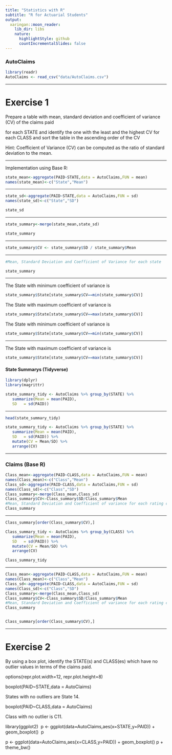 ```yaml
---
title: "Statistics with R"
subtitle: "R for Actuarial Students"
output:
  xaringan::moon_reader:
    lib_dir: libs
    nature:
      highlightStyle: github
      countIncrementalSlides: false
---
```





### AutoClaims

```r
library(readr)
AutoClaims <- read_csv("data/AutoClaims.csv")
```

---

Exercise 1
==============================================
Prepare a table with mean, standard deviation and coefficient of variance (CV) of the claims paid

for each STATE and identify the one with the least and the highest CV
for each CLASS and sort the table in the ascending order of the CV

Hint: Coefficient of Variance (CV) can be computed as the ratio of standard deviation to the mean.

---

Implementation using Base R:

```r
state_mean<-aggregate(PAID~STATE,data = AutoClaims,FUN = mean)
names(state_mean)<-c("State","Mean")
```

---

```r
state_sd<-aggregate(PAID~STATE,data = AutoClaims,FUN = sd)
names(state_sd)<-c("State","SD")

state_sd
```


---

```r

state_summary<-merge(state_mean,state_sd)

state_summary

```

---

```r


state_summary$CV <- state_summary$SD / state_summary$Mean
```

---

```r
#Mean, Standard Deviation and Coefficient of Variance for each state

state_summary
```

---


The State with minimum coefficient of variance is

```r
state_summary$State[state_summary$CV==min(state_summary$CV)]
``` 

The State with maximum coefficient of variance is

```r
state_summary$State[state_summary$CV==max(state_summary$CV)]
``` 

The State with minimum coefficient of variance is

```r
state_summary$State[state_summary$CV==min(state_summary$CV)]
``` 


---

The State with maximum coefficient of variance is

```r
state_summary$State[state_summary$CV==max(state_summary$CV)]
``` 

#### State Summarys (Tidyverse)

```r
library(dplyr)
library(magrittr)

state_summary_tidy <- AutoClaims %>% group_by(STATE) %>%
   summarize(Mean = mean(PAID),
   SD   = sd(PAID))

``` 

---

```r
head(state_summary_tidy)
``` 


```r
state_summary_tidy <- AutoClaims %>% group_by(STATE) %>%
   summarize(Mean = mean(PAID),
   SD   = sd(PAID)) %>%
   mutate(CV = Mean/SD) %>%
   arrange(CV)

```   

---

### Claims (Base R)

```r
Class_mean<-aggregate(PAID~CLASS,data = AutoClaims,FUN = mean)
names(Class_mean)<-c("Class","Mean")
Class_sd<-aggregate(PAID~CLASS,data = AutoClaims,FUN = sd)
names(Class_sd)<-c("Class","SD")
Class_summary<-merge(Class_mean,Class_sd)
Class_summary$CV<-Class_summary$SD/Class_summary$Mean
#Mean, Standard Deviation and Coefficient of variance for each rating class
Class_summary
``` 

---


```r
Class_summary[order(Class_summary$CV),]
``` 

```r
Class_summary_tidy <- AutoClaims %>% group_by(CLASS) %>%
   summarize(Mean = mean(PAID),
   SD   = sd(PAID)) %>%
   mutate(CV = Mean/SD) %>%
   arrange(CV)

```   

```r
Class_summary_tidy
``` 

---

```r
Class_mean<-aggregate(PAID~CLASS,data = AutoClaims,FUN = mean)
names(Class_mean)<-c("Class","Mean")
Class_sd<-aggregate(PAID~CLASS,data = AutoClaims,FUN = sd)
names(Class_sd)<-c("Class","SD")
Class_summary<-merge(Class_mean,Class_sd)
Class_summary$CV<-Class_summary$SD/Class_summary$Mean
#Mean, Standard Deviation and Coefficient of variance for each rating class
Class_summary


Class_summary[order(Class_summary$CV),]
``` 

---

Exercise 2
=====================
By using a box plot, identify the STATE(s) and CLASS(es) which have no outlier values in terms of the claims paid.

options(repr.plot.width=12, repr.plot.height=8)

boxplot(PAID~STATE,data = AutoClaims)


States with no outliers are State 14.

boxplot(PAID~CLASS,data = AutoClaims)
​

Class with no outlier is C11.


library(ggplot2)
​
p <- ggplot(data=AutoClaims,aes(x=STATE,y=PAID)) + geom_boxplot()
​
p

p <- ggplot(data=AutoClaims,aes(x=CLASS,y=PAID)) + geom_boxplot() 
​
p + theme_bw()
